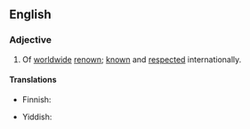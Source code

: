==English==

===Adjective===
{{en-adj|head=[[world]]-[[renowned]]|-}}

# Of [[worldwide]] [[renown]]; [[know]]n and [[respect]]ed internationally.

====Translations====
{{trans-top|of worldwide renown}}
* Finnish: {{t|fi|maailmankuulu}}
{{trans-mid}}
* Yiddish: {{t|yi|וועלט־באַרימט|tr=velt-barimt|sc=Hebr}}
{{trans-bottom}}